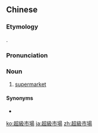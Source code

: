 {{also|超级市场}}
==Chinese==
{{zh-forms|s=超级市场|type=22}}

===Etymology===
{{calque|zh|en|supermarket}}.

===Pronunciation===
{{zh-pron
|m=chāojí shì場
|c=ciu1 kap1 si5 coeng4
|mn=chhiau-ki̍p-chhī-tiûⁿ
|cat=n
}}

===Noun===
{{zh-noun}}

# [[supermarket]]

====Synonyms====
* {{zh-l|超市}}

[[ko:超級市場]]
[[ja:超級市場]]
[[zh:超級市場]]